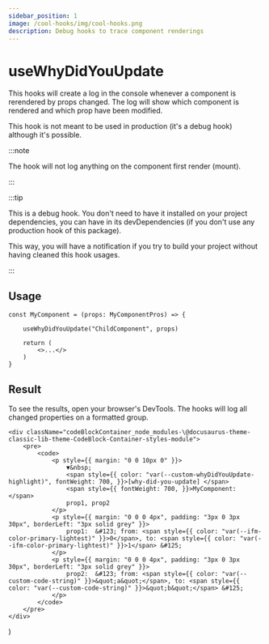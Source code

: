 ```yaml
---
sidebar_position: 1
image: /cool-hooks/img/cool-hooks.png
description: Debug hooks to trace component renderings
---
```


# useWhyDidYouUpdate

This hooks will create a log in the console whenever a component is rerendered by props changed.
The log will show which component is rendered and which prop have been modified.

This hook is not meant to be used in production (it's a debug hook) although it's possible.

:::note

The hook will not log anything on the component first render (mount).

:::

:::tip

This is a debug hook. You don't need to have it installed on your project dependencies,
you can have in its devDependencies (if you don't use any production hook of this package).

This way, you will have a notification if you try to build your project without having cleaned this hook usages.

:::

## Usage

```tsx
const MyComponent = (props: MyComponentPros) => {
    
    useWhyDidYouUpdate("ChildComponent", props)

    return (
        <>...</>
    )
}
```

## Result

To see the results, open your browser's DevTools. The hooks will log all changed properties on a formatted group.

    <div className="codeBlockContainer_node_modules-\@docusaurus-theme-classic-lib-theme-CodeBlock-Container-styles-module">
        <pre>
            <code>
                <p style={{ margin: "0 0 10px 0" }}>
                    ▼&nbsp;
                    <span style={{ color: "var(--custom-whyDidYouUpdate-highlight)", fontWeight: 700, }}>[why-did-you-update] </span>
                    <span style={{ fontWeight: 700, }}>MyComponent: </span>
                    prop1, prop2
                </p>
                <p style={{ margin: "0 0 0 4px", padding: "3px 0 3px 30px", borderLeft: "3px solid grey" }}>
                    prop1:  &#123; from: <span style={{ color: "var(--ifm-color-primary-lightest)" }}>0</span>, to: <span style={{ color: "var(--ifm-color-primary-lightest)" }}>1</span> &#125;
                </p>
                <p style={{ margin: "0 0 0 4px", padding: "3px 0 3px 30px", borderLeft: "3px solid grey" }}>
                    prop2:  &#123; from: <span style={{ color: "var(--custom-code-string)" }}>&quot;a&quot;</span>, to: <span style={{ color: "var(--custom-code-string)" }}>&quot;b&quot;</span> &#125;
                </p>
            </code>
        </pre>
    </div>
)

<LogExample />
